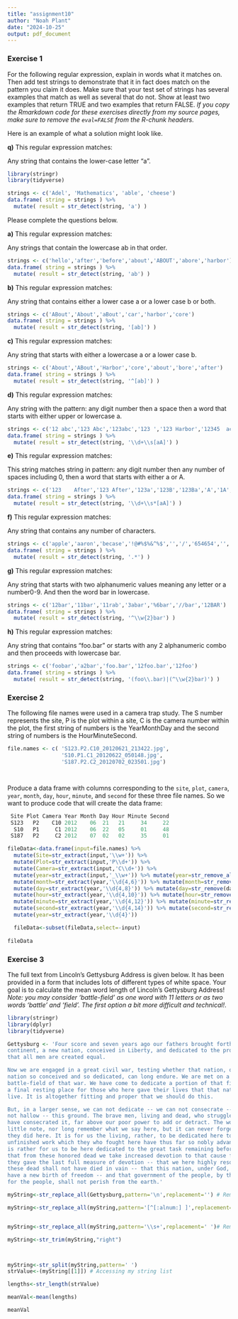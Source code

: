 ---
title: "assignment10"
author: "Noah Plant"
date: "2024-10-25"
output: pdf_document
---

### Exercise 1 {-}

For the following regular expression, explain in words what it matches on. Then add test strings to demonstrate that it in fact does match on the pattern you claim it does. Make sure that your test set of strings has several examples that match as well as several that do not. Show at least two examples that return TRUE and two examples that return FALSE. *If you copy the Rmarkdown code for these exercises directly from my source pages, make sure to remove the `eval=FALSE` from the R-chunk headers.*

Here is an example of what a solution might look like.

**q)** This regular expression matches: 

Any string that contains the lower-case letter "a".

```{r}
library(stringr)
library(tidyverse)
```

```{r}

strings <- c('Adel', 'Mathematics', 'able', 'cheese')
data.frame( string = strings ) %>%
  mutate( result = str_detect(string, 'a') )

```

Please complete the questions below.

**a)** This regular expression matches:  

Any strings that contain the lowercase ab in that order.

```{r}
strings <- c('hello','after','before','about','ABOUT','abore','harbor')
data.frame( string = strings ) %>%
  mutate( result = str_detect(string, 'ab') )
```

**b)** This regular expression matches:  

Any string that contains either a lower case a or a lower case b or both.

```{r}
strings <- c('ABout','About','aBout','car','harbor','core')
data.frame( string = strings ) %>%
  mutate( result = str_detect(string, '[ab]') )
```

**c)** This regular expression matches:  

Any string that starts with either a lowercase a or a lower case b.

```{r}
strings <- c('About','ABout','Harbor','core','about','bore','after')
data.frame( string = strings ) %>%
  mutate( result = str_detect(string, '^[ab]') )
```

**d)** This regular expression matches:  

Any string with the pattern: any digit number then a space then a word that starts with either upper or lowercase a.

```{r}
strings <- c('12 abc','123 Abc','123abc','123 ','123 Harbor','12345  acorn','1 after')
data.frame( string = strings ) %>%
  mutate( result = str_detect(string, '\\d+\\s[aA]') )
```

**e)** This regular expression matches:  

This string matches string in pattern: any digit number then any number of spaces including 0, then a word that starts with either a or A.

```{r}
strings <- c('123    After','123 After','123a','123B','123Ba','A','1A','12345 before')
data.frame( string = strings ) %>%
  mutate( result = str_detect(string, '\\d+\\s*[aA]') )
```

**f)** This regular expression matches:  

Any string that contains any number of characters.

```{r}
strings <- c('apple','aaron','becase','!@#%$%&^%$','','/','654654','','','','')
data.frame( string = strings ) %>%
  mutate( result = str_detect(string, '.*') )
```

**g)** This regular expression matches:  

Any string that starts with two alphanumeric values meaning any letter or a number0-9. And then the word bar in lowercase.

```{r}
strings <- c('12bar','11bar','11rab','3abar','%6bar','//bar','12BAR')
data.frame( string = strings ) %>%
  mutate( result = str_detect(string, '^\\w{2}bar') )
```

**h)** This regular expression matches:  

Any string that contains "foo.bar" or starts with any 2 alphanumeric combo and then proceeds with lowercase bar.

```{r}
strings <- c('foobar','a2bar','foo.bar','12foo.bar','12foo')
data.frame( string = strings ) %>%
  mutate( result = str_detect(string, '(foo\\.bar)|(^\\w{2}bar)') )
```
    
### Exercise 2 {-}

The following file names were used in a camera trap study. The S number represents the site, P is the plot within a site, C is the camera number within the plot, the first string of numbers is the YearMonthDay and the second string of numbers is the HourMinuteSecond.

```{r}
file.names <- c( 'S123.P2.C10_20120621_213422.jpg',
                 'S10.P1.C1_20120622_050148.jpg',
                 'S187.P2.C2_20120702_023501.jpg')




```

Produce a data frame with columns corresponding to the `site`, `plot`, `camera`, `year`, `month`, `day`, `hour`, `minute`, and `second` for these three file names. So we want to produce code that will create the data frame:
    
```{r, eval=FALSE}
 Site Plot Camera Year Month Day Hour Minute Second
 S123   P2    C10 2012    06  21   21     34     22
  S10   P1     C1 2012    06  22   05     01     48
 S187   P2     C2 2012    07  02   02     35     01
```

```{r}
fileData<-data.frame(input=file.names) %>% 
  mutate(Site=str_extract(input,'\\w+')) %>% 
  mutate(Plot=str_extract(input,'P\\d+')) %>%
  mutate(Camera=str_extract(input,'C\\d+')) %>%
  mutate(year=str_extract(input,'_\\w+')) %>% mutate(year=str_remove_all(year,'_')) %>% # I formatted the year to contain the whole date, I will then go back and change this to just be the year.
  mutate(month=str_extract(year,'\\d{4,6}')) %>% mutate(month=str_remove(month,'\\d{4}'))%>% 
  mutate(day=str_extract(year,'\\d{4,8}')) %>% mutate(day=str_remove(day,'\\d{6}'))%>%
  mutate(hour=str_extract(year,'\\d{4,10}')) %>% mutate(hour=str_remove(hour,'\\d{8}'))%>%
  mutate(minute=str_extract(year,'\\d{4,12}')) %>% mutate(minute=str_remove(minute,'\\d{10}'))%>%
  mutate(second=str_extract(year,'\\d{4,14}')) %>% mutate(second=str_remove(second,'\\d{12}'))%>%
  mutate(year=str_extract(year,'\\d{4}'))

  fileData<-subset(fileData,select=-input)
  
fileData

```



### Exercise 3 {-}

The full text from Lincoln's Gettysburg Address is given below. It has been provided in a form that includes lots of different types of white space. Your goal is to calculate the mean word length of Lincoln's Gettysburg Address! *Note: you may consider 'battle-field' as one word with 11 letters or as two words 'battle' and 'field'. The first option a bit more difficult and technical!*.

```{r}
library(stringr)
library(dplyr)
library(tidyverse)
```


```{r}
Gettysburg <- 'Four score and seven years ago our fathers brought forth on this 
continent, a new nation, conceived in Liberty, and dedicated to the proposition 
that all men are created equal.

Now we are engaged in a great civil war, testing whether that nation, or any 
nation so conceived and so dedicated, can long endure. We are met on a great 
battle-field of that war. We have come to dedicate a portion of that field, as 
a final resting place for those who here gave their lives that that nation might 
live. It is altogether fitting and proper that we should do this.

But, in a larger sense, we can not dedicate -- we can not consecrate -- we can 
not hallow -- this ground. The brave men, living and dead, who struggled here, 
have consecrated it, far above our poor power to add or detract. The world will 
little note, nor long remember what we say here, but it can never forget what 
they did here. It is for us the living, rather, to be dedicated here to the 
unfinished work which they who fought here have thus far so nobly advanced. It 
is rather for us to be here dedicated to the great task remaining before us -- 
that from these honored dead we take increased devotion to that cause for which 
they gave the last full measure of devotion -- that we here highly resolve that 
these dead shall not have died in vain -- that this nation, under God, shall 
have a new birth of freedom -- and that government of the people, by the people, 
for the people, shall not perish from the earth.'

myString<-str_replace_all(Gettysburg,pattern='\n',replacement='') # Removes the new lines

myString<-str_replace_all(myString,pattern='[^[:alnum:] ]',replacement=' ') # Removes all special characters


myString<-str_replace_all(myString,pattern='\\s+',replacement=' ')# Removes all double spaces

myString<-str_trim(myString,"right")



myString<-str_split(myString,pattern=' ')
strValue<-(myString[[1]]) # Accessing my string list

lengths<-str_length(strValue)

meanVal<-mean(lengths)

meanVal

```



